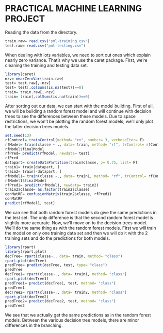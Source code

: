 # PRACTICAL MACHINE LEARNING PROJECT

Reading the data from the directory.
```{r}
train.raw= read.csv("pml-training.csv")
test.raw= read.csv("pml-testing.csv")
```
When dealing with lots variables, we need to sort out ones which explain nearly zero variance. That's why we use the caret package. First, we're cleaning the training and testing data set.
```{r}
library(caret)
nzv= nearZeroVar(train.raw)
test= test.raw[,-nzv]
test= test[,colSums(is.na(test))==0]
train= train.raw[,-nzv]
train= train[,colSums(is.na(train))==0]
```
After sorting out our data, we can start with the model building. First of all, we will be building a random forest model and will continue with decision trees to see the differences between these models. Due to space restrictions, we won't be plotting the random forest models; we'll only plot the latter decision trees models.
```{r}
set.seed(13)
rfControl= trainControl(method= "cv", number= 3, verboseIter= F)
rfModel= train(classe ~ ., data= train, method= "rf", trControl= rfControl)
rfModel$finalModel
rfPred= predict(rfModel, newdata= test)
rfPred
datapart= createDataPartition(train$classe, p= 0.75, list= F)
train1= train[datapart, ]
train2= train[-datapart, ]
rfModel1= train(classe ~., data= train1, method= "rf", trControl= rfControl)
rfModel1$finalModel
rfPred1= predict(rfModel1, newdata= train2)
train2$classe= as.factor(train2$classe)
conMatRF= confusionMatrix(train2$classe, rfPred1)
conMatRF
predict(rfModel1, test)
```
We can see that both random forest models do give the same predictions in the test set. The only difference is that the second random forest model is slightly more accurate. Now, we'll move on to the decision trees model. We'll do the same thing as with the random forest models. First we will train the model on only one training data set and then we will do it with the 2 training sets and do the predictions for both models.
```{r}
library(rpart)
library(rpart.plot)
decTree= rpart(classe~., data= train, method= "class")
rpart.plot(decTree)
predTree= predict(decTree, test, type= "class")
predTree
decTree1= rpart(classe~., data= train1, method= "class")
rpart.plot(decTree1)
predTree1= predict(decTree1, test, method= "class")
predTree1
decTree2= rpart(classe~., data= train2, method= "class")
rpart.plot(decTree2)
predTree2= predict(decTree2, test, method= "class")
predTree2
```
We see that we actually get the same predictions as in the random forest models. Between the various decision tree models, there are minor differences in the branching.